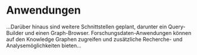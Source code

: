 # Anwendungen {#sec-applications}

...Darüber hinaus sind weitere Schnittstellen geplant, darunter ein Query-Builder und einen Graph-Browser.
Forschungsdaten-Anwendungen können auf den Knowledge Graphen zugreifen und zusätzliche
Recherche- und Analysemöglichkeiten bieten...


